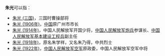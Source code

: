 '''朱光'''可以指：
* [[朱光_(三国)|朱光 (三国)]]，三国时曹操部将
* [[朱光_(1906年)|朱光 (1906年)]]，[[中华人民共和国|中国]]原广州市市长
* [[朱光_(1914年)|朱光 (1914年)]]，中国人民解放军开国少将，[[中国人民解放军炮兵|中国人民解放军炮兵]]参谋长、[[中国人民解放军基本建设工程兵|中国人民解放军基本建设工程兵]]副主任
* [[朱光_(1918年)|朱光 (1918年)]]，原名朱学祥，又名朱乃得，中共烈士
* [[朱光_(1922年)|朱光 (1922年)]]，[[中国人民解放军空军|中国人民解放军空军]]原政委，中国人民解放军空军中将

{{disambig|G光|cat=二字朱姓人名消歧义}}